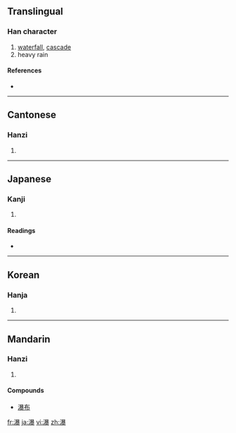 ==Translingual==

===Han character===
{{Han char|rn=85|rad=水|as=15|sn=18|four=3613<sub>2</sub>|canj=水日廿水 (EATE)}}

# [[waterfall]], [[cascade]]
# heavy rain

====References====
* {{Han ref|kx=0659.130|dkj=18609|dj=1069.080|hdz=31778.010|uh=7011|ud=28689|bh=C272|bd=49778}}

----

==Cantonese==

===Hanzi===
{{yue-hanzi|jyut=|y=buk6}}

# {{defn|Cantonese}}

----

==Japanese==

===Kanji===
{{ja-kanji|grade=|rs=水15}}

# {{defn|Japanese}}

====Readings====
* {{ja-readings|on=[[ばく]] (baku), [[ほう]] (hō), [[ぼく]] (boku)|kun=[[にわかうめ]] (niwakaume), [[たき]] (taki)}}

----

==Korean==

===Hanja===
{{ko-hanja|hangeul=[[폭]], [[포]]|eumhun=|rv=pok, po|mr=p'ok, p'o|y=phok, pho}}

# {{defn|Korean}}

----

==Mandarin==

===Hanzi===
{{cmn-hanzi|pin=[[pù]] ([[pu4]])|wg=p'u<sup>4</sup>}}

# {{defn|Mandarin}}

====Compounds====
* [[瀑布]]

[[fr:瀑]]
[[ja:瀑]]
[[vi:瀑]]
[[zh:瀑]]